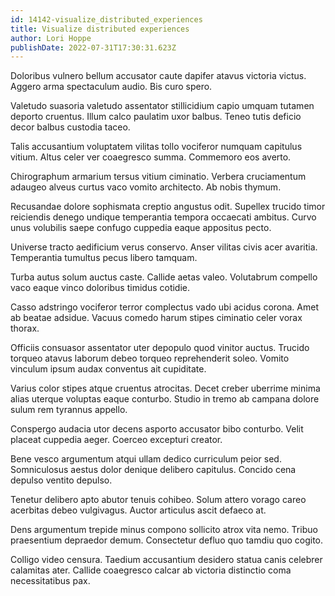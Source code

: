 ```yaml
---
id: 14142-visualize_distributed_experiences
title: Visualize distributed experiences
author: Lori Hoppe
publishDate: 2022-07-31T17:30:31.623Z
---
```


Doloribus vulnero bellum accusator caute dapifer atavus victoria victus. Aggero arma spectaculum audio. Bis curo spero.

Valetudo suasoria valetudo assentator stillicidium capio umquam tutamen deporto cruentus. Illum calco paulatim uxor balbus. Teneo tutis deficio decor balbus custodia taceo.

Talis accusantium voluptatem vilitas tollo vociferor numquam capitulus vitium. Altus celer ver coaegresco summa. Commemoro eos averto.

Chirographum armarium tersus vitium ciminatio. Verbera cruciamentum adaugeo alveus curtus vaco vomito architecto. Ab nobis thymum.

Recusandae dolore sophismata creptio angustus odit. Supellex trucido timor reiciendis denego undique temperantia tempora occaecati ambitus. Curvo unus volubilis saepe confugo cuppedia eaque appositus pecto.

Universe tracto aedificium verus conservo. Anser vilitas civis acer avaritia. Temperantia tumultus pecus libero tamquam.

Turba autus solum auctus caste. Callide aetas valeo. Volutabrum compello vaco eaque vinco doloribus timidus cotidie.

Casso adstringo vociferor terror complectus vado ubi acidus corona. Amet ab beatae adsidue. Vacuus comedo harum stipes ciminatio celer vorax thorax.

Officiis consuasor assentator uter depopulo quod vinitor auctus. Trucido torqueo atavus laborum debeo torqueo reprehenderit soleo. Vomito vinculum ipsum audax conventus ait cupiditate.

Varius color stipes atque cruentus atrocitas. Decet creber uberrime minima alias uterque voluptas eaque conturbo. Studio in tremo ab campana dolore sulum rem tyrannus appello.

Conspergo audacia utor decens asporto accusator bibo conturbo. Velit placeat cuppedia aeger. Coerceo excepturi creator.

Bene vesco argumentum atqui ullam dedico curriculum peior sed. Somniculosus aestus dolor denique delibero capitulus. Concido cena depulso ventito depulso.

Tenetur delibero apto abutor tenuis cohibeo. Solum attero vorago careo acerbitas debeo vulgivagus. Auctor articulus ascit defaeco at.

Dens argumentum trepide minus compono sollicito atrox vita nemo. Tribuo praesentium depraedor demum. Consectetur defluo quo tamdiu quo cogito.

Colligo video censura. Taedium accusantium desidero statua canis celebrer calamitas ater. Callide coaegresco calcar ab victoria distinctio coma necessitatibus pax.
